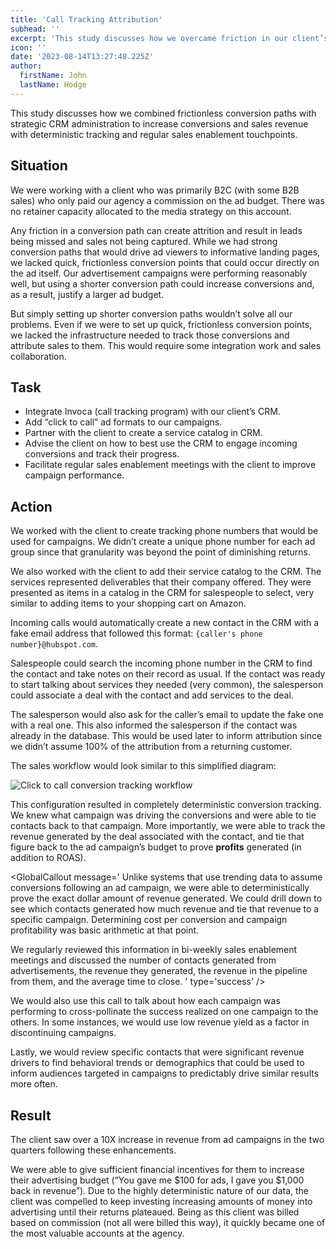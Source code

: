 ```yaml
---
title: 'Call Tracking Attribution'
subhead: ''
excerpt: 'This study discusses how we overcame friction in our client’s conversion paths and increased the scale of revenue realized in their retainer.'
icon: ''
date: '2023-08-14T13:27:48.225Z'
author:
  firstName: John
  lastName: Hodge
---
```



This study discusses how we combined frictionless conversion paths with strategic CRM administration to increase conversions and sales revenue with deterministic tracking and regular sales enablement touchpoints.

## Situation

<GlobalCallout message='Give context about the problem' type='note' />

We were working with a client who was primarily B2C (with some B2B sales) who only paid our agency a commission on the ad budget. There was no retainer capacity allocated to the media strategy on this account.

Any friction in a conversion path can create attrition and result in leads being missed and sales not being captured. While we had strong conversion paths that would drive ad viewers to informative landing pages, we lacked quick, frictionless conversion points that could occur directly on the ad itself. Our advertisement campaigns were performing reasonably well, but using a shorter conversion path could increase conversions and, as a result, justify a larger ad budget.

But simply setting up shorter conversion paths wouldn’t solve all our problems. Even if we were to set up quick, frictionless conversion points, we lacked the infrastructure needed to track those conversions and attribute sales to them. This would require some integration work and sales collaboration.

## Task

<GlobalCallout
  message='Describe what we needed to do to solve the problem'
  type='note'
/>

- Integrate Invoca (call tracking program) with our client’s CRM.
- Add “click to call” ad formats to our campaigns.
- Partner with the client to create a service catalog in CRM.
- Advise the client on how to best use the CRM to engage incoming conversions and track their progress.
- Facilitate regular sales enablement meetings with the client to improve campaign performance.

## Action

<GlobalCallout message='Explain how we solved the problem' type='note' />

We worked with the client to create tracking phone numbers that would be used for campaigns. We didn’t create a unique phone number for each ad group since that granularity was beyond the point of diminishing returns.

We also worked with the client to add their service catalog to the CRM. The services represented deliverables that their company offered. They were presented as items in a catalog in the CRM for salespeople to select, very similar to adding items to your shopping cart on Amazon.

Incoming calls would automatically create a new contact in the CRM with a fake email address that followed this format: `{caller's phone number}@hubspot.com`.

Salespeople could search the incoming phone number in the CRM to find the contact and take notes on their record as usual. If the contact was ready to start talking about services they needed (very common), the salesperson could associate a deal with the contact and add services to the deal.

The salesperson would also ask for the caller’s email to update the fake one with a real one. This also informed the salesperson if the contact was already in the database. This would be used later to inform attribution since we didn’t assume 100% of the attribution from a returning customer.

The sales workflow would look similar to this simplified diagram:

![Click to call conversion tracking workflow](/img/call_tracking_attribution.svg)

This configuration resulted in completely deterministic conversion tracking. We knew what campaign was driving the conversions and were able to tie contacts back to that campaign. More importantly, we were able to track the revenue generated by the deal associated with the contact, and tie that figure back to the ad campaign’s budget to prove **profits** generated (in addition to ROAS).

<GlobalCallout message='
Unlike systems that use trending data to assume conversions following an ad campaign, we were able to deterministically prove the exact dollar amount of revenue generated. We could drill down to see which contacts generated how much revenue and tie that revenue to a specific campaign. Determining cost per conversion and campaign profitability was basic arithmetic at that point.

We regularly reviewed this information in bi-weekly sales enablement meetings and discussed the number of contacts generated from advertisements, the revenue they generated, the revenue in the pipeline from them, and the average time to close.
' type='success' />

We would also use this call to talk about how each campaign was performing to cross-pollinate the success realized on one campaign to the others. In some instances, we would use low revenue yield as a factor in discontinuing campaigns.

Lastly, we would review specific contacts that were significant revenue drivers to find behavioral trends or demographics that could be used to inform audiences targeted in campaigns to predictably drive similar results more often.

## Result

<GlobalCallout message='Explain the outcome of the solution' type='note' />

The client saw over a 10X increase in revenue from ad campaigns in the two quarters following these enhancements.

We were able to give sufficient financial incentives for them to increase their advertising budget (”You gave me $100 for ads, I gave you $1,000 back in revenue”). Due to the highly deterministic nature of our data, the client was compelled to keep investing increasing amounts of money into advertising until their returns plateaued. Being as this client was billed based on commission (not all were billed this way), it quickly became one of the most valuable accounts at the agency.
